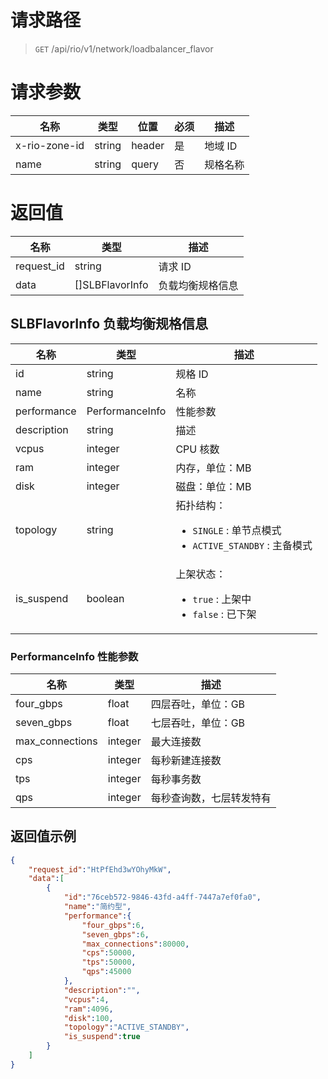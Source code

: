 <style>.topic-content-wrap .topic-detail table thead th { word-break: keep-all; }</style>


# 请求路径
> `GET` /api/rio/v1/network/loadbalancer_flavor


# 请求参数
名称 | 类型 | 位置 | 必须 | 描述 
----- | ----- | ----- | ----- | ----- 
x-rio-zone-id           | string | header| 是 | 地域 ID
name	| string | query | 否 | 规格名称

# 返回值
名称 | 类型 |  描述
----- | ----- | -----
request_id	| string  | 请求 ID
data		| []SLBFlavorInfo    | 负载均衡规格信息

## SLBFlavorInfo 负载均衡规格信息
名称 | 类型 |  描述
----- | ----- | -----
id           | string           | 规格 ID
name         | string           | 名称
performance  | PerformanceInfo  | 性能参数
description  | string           | 描述
vcpus        | integer          | CPU 核数
ram          | integer          | 内存，单位：MB
disk         | integer          | 磁盘：单位：MB
topology     | string           | 拓扑结构：<ul><li>`SINGLE` : 单节点模式</li><li>`ACTIVE_STANDBY` : 主备模式</li></ul> 
is_suspend   | boolean          | 上架状态：<ul><li>`true` : 上架中</li><li>`false` : 已下架</li></ul> 

### PerformanceInfo 性能参数
名称 | 类型 |  描述
----- | ----- | -----
four_gbps       | float    | 四层吞吐，单位：GB
seven_gbps      | float    | 七层吞吐，单位：GB
max_connections | integer  | 最大连接数
cps             | integer  | 每秒新建连接数
tps             | integer  | 每秒事务数
qps             | integer  | 每秒查询数，七层转发特有


## 返回值示例
```json
{
    "request_id":"HtPfEhd3wYOhyMkW",
    "data":[
        {
            "id":"76ceb572-9846-43fd-a4ff-7447a7ef0fa0",
            "name":"简约型",
            "performance":{
                "four_gbps":6,
                "seven_gbps":6,
                "max_connections":80000,
                "cps":50000,
                "tps":50000,
                "qps":45000
            },
            "description":"",
            "vcpus":4,
            "ram":4096,
            "disk":100,
            "topology":"ACTIVE_STANDBY",
            "is_suspend":true
        }
    ]
}
```